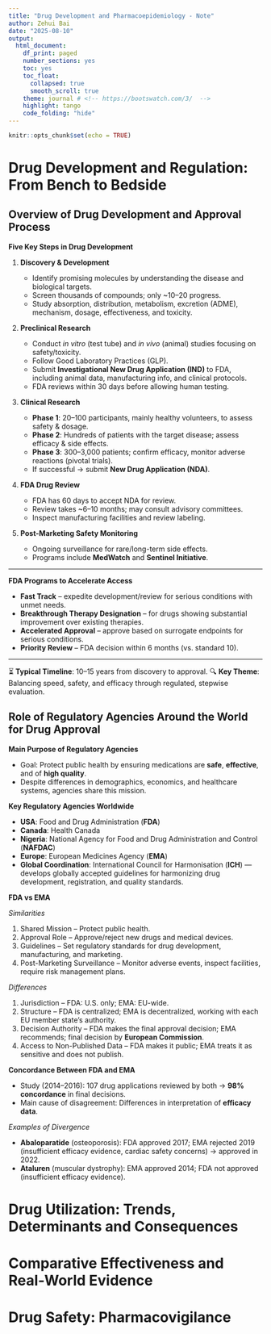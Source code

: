 ```yaml
---
title: "Drug Development and Pharmacoepidemiology - Note"
author: Zehui Bai 
date: "2025-08-10"
output:
  html_document:
    df_print: paged
    number_sections: yes
    toc: yes
    toc_float:
      collapsed: true
      smooth_scroll: true
    theme: journal # <!-- https://bootswatch.com/3/  -->
    highlight: tango
    code_folding: "hide" 
---
```


```r
knitr::opts_chunk$set(echo = TRUE)
```


# Drug Development and Regulation: From Bench to Bedside



## Overview of Drug Development and Approval Process

**Five Key Steps in Drug Development**

1. **Discovery & Development**

   * Identify promising molecules by understanding the disease and biological targets.
   * Screen thousands of compounds; only \~10–20 progress.
   * Study absorption, distribution, metabolism, excretion (ADME), mechanism, dosage, effectiveness, and toxicity.

2. **Preclinical Research**

   * Conduct *in vitro* (test tube) and *in vivo* (animal) studies focusing on safety/toxicity.
   * Follow Good Laboratory Practices (GLP).
   * Submit **Investigational New Drug Application (IND)** to FDA, including animal data, manufacturing info, and clinical protocols.
   * FDA reviews within 30 days before allowing human testing.

3. **Clinical Research**

   * **Phase 1**: 20–100 participants, mainly healthy volunteers, to assess safety & dosage.
   * **Phase 2**: Hundreds of patients with the target disease; assess efficacy & side effects.
   * **Phase 3**: 300–3,000 patients; confirm efficacy, monitor adverse reactions (pivotal trials).
   * If successful → submit **New Drug Application (NDA)**.

4. **FDA Drug Review**

   * FDA has 60 days to accept NDA for review.
   * Review takes \~6–10 months; may consult advisory committees.
   * Inspect manufacturing facilities and review labeling.

5. **Post-Marketing Safety Monitoring**

   * Ongoing surveillance for rare/long-term side effects.
   * Programs include **MedWatch** and **Sentinel Initiative**.

---

**FDA Programs to Accelerate Access**

* **Fast Track** – expedite development/review for serious conditions with unmet needs.
* **Breakthrough Therapy Designation** – for drugs showing substantial improvement over existing therapies.
* **Accelerated Approval** – approve based on surrogate endpoints for serious conditions.
* **Priority Review** – FDA decision within 6 months (vs. standard 10).

---

⏳ **Typical Timeline**: 10–15 years from discovery to approval.
🔍 **Key Theme**: Balancing speed, safety, and efficacy through regulated, stepwise evaluation.
 
 
## Role of Regulatory Agencies Around the World for Drug Approval

 
**Main Purpose of Regulatory Agencies**

* Goal: Protect public health by ensuring medications are **safe**, **effective**, and of **high quality**.
* Despite differences in demographics, economics, and healthcare systems, agencies share this mission.

**Key Regulatory Agencies Worldwide**

* **USA**: Food and Drug Administration (**FDA**)
* **Canada**: Health Canada
* **Nigeria**: National Agency for Food and Drug Administration and Control (**NAFDAC**)
* **Europe**: European Medicines Agency (**EMA**)
* **Global Coordination**: International Council for Harmonisation (**ICH**) — develops globally accepted guidelines for harmonizing drug development, registration, and quality standards.

**FDA vs EMA**

*Similarities*

1. Shared Mission – Protect public health.
2. Approval Role – Approve/reject new drugs and medical devices.
3. Guidelines – Set regulatory standards for drug development, manufacturing, and marketing.
4. Post-Marketing Surveillance – Monitor adverse events, inspect facilities, require risk management plans.

*Differences*

1. Jurisdiction – FDA: U.S. only; EMA: EU-wide.
2. Structure – FDA is centralized; EMA is decentralized, working with each EU member state’s authority.
3. Decision Authority – FDA makes the final approval decision; EMA recommends; final decision by **European Commission**.
4. Access to Non-Published Data – FDA makes it public; EMA treats it as sensitive and does not publish.

**Concordance Between FDA and EMA**

* Study (2014–2016): 107 drug applications reviewed by both → **98% concordance** in final decisions.
* Main cause of disagreement: Differences in interpretation of **efficacy data**.

*Examples of Divergence*

* **Abaloparatide** (osteoporosis): FDA approved 2017; EMA rejected 2019 (insufficient efficacy evidence, cardiac safety concerns) → approved in 2022.
* **Ataluren** (muscular dystrophy): EMA approved 2014; FDA not approved (insufficient efficacy evidence).



# Drug Utilization: Trends, Determinants and Consequences
 

# Comparative Effectiveness and Real-World Evidence
 

# Drug Safety: Pharmacovigilance
 